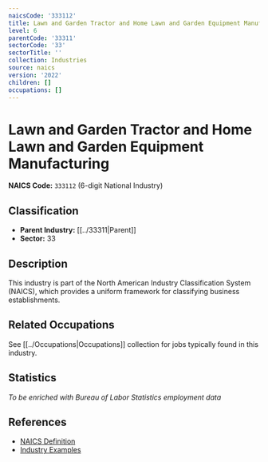 ```yaml
---
naicsCode: '333112'
title: Lawn and Garden Tractor and Home Lawn and Garden Equipment Manufacturing
level: 6
parentCode: '33311'
sectorCode: '33'
sectorTitle: ''
collection: Industries
source: naics
version: '2022'
children: []
occupations: []
---
```

# Lawn and Garden Tractor and Home Lawn and Garden Equipment Manufacturing

**NAICS Code:** `333112` (6-digit National Industry)

## Classification

- **Parent Industry:** [[../33311|Parent]]
- **Sector:** 33

## Description

This industry is part of the North American Industry Classification System (NAICS), which provides a uniform framework for classifying business establishments.

## Related Occupations

See [[../Occupations|Occupations]] collection for jobs typically found in this industry.

## Statistics

*To be enriched with Bureau of Labor Statistics employment data*

## References

- [NAICS Definition](https://www.census.gov/naics/)
- [Industry Examples](https://www.census.gov/naics/2022NAICS/)

